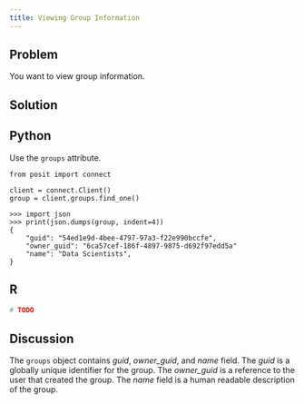 ```yaml
---
title: Viewing Group Information
---
```


## Problem

You want to view group information.

## Solution

:::{.panel-tabset group="language"}

## Python

Use the `groups` attribute.

```.python
from posit import connect

client = connect.Client()
group = client.groups.find_one()
```

```.python
>>> import json
>>> print(json.dumps(group, indent=4))
{
    "guid": "54ed1e9d-4bee-4797-97a3-f22e990bccfe",
    "owner_guid": "6ca57cef-186f-4897-9875-d692f97edd5a"
    "name": "Data Scientists",
}
```

## R


```.r
# TODO
```

:::

## Discussion

The `groups` object contains *guid*, *owner_guid*, and *name* field. The *guid* is a globally unique identifier for the group. The *owner_guid* is a reference to the user that created the group. The *name* field is a human readable description of the group.
